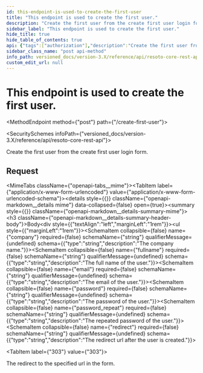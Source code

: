 ```yaml
---
id: this-endpoint-is-used-to-create-the-first-user
title: "This endpoint is used to create the first user."
description: "Create the first user from the create first user login form."
sidebar_label: "This endpoint is used to create the first user."
hide_title: true
hide_table_of_contents: true
api: {"tags":["authorization"],"description":"Create the first user from the create first user login form.","requestBody":{"content":{"application/x-www-form-urlencoded":{"schema":{"type":"object","properties":{"company":{"type":"string","description":"The company name."},"fullname":{"type":"string","description":"The full name of the user."},"email":{"type":"string","description":"The email of the user."},"password":{"type":"string","description":"The password of the user."},"password_repeat":{"type":"string","description":"The repeated password of the user."},"redirect":{"type":"string","description":"The redirect url after the user is created."}}}}}},"responses":{"303":{"description":"The redirect to the specified url in the form."}},"method":"post","path":"/create-first-user","servers":[{"url":"https://{host}:{port}","variables":{"host":{"default":"localhost"},"port":{"default":"8900"}}}],"info":{"title":"Resoto Core REST API","version":"V1"},"postman":{"name":"This endpoint is used to create the first user.","description":{"content":"Create the first user from the create first user login form.","type":"text/plain"},"url":{"path":["create-first-user"],"host":["{{baseUrl}}"],"query":[],"variable":[]},"header":[{"key":"Content-Type","value":"application/x-www-form-urlencoded"}],"method":"POST","body":{"mode":"urlencoded","urlencoded":[]}}}
sidebar_class_name: "post api-method"
info_path: versioned_docs/version-3.X/reference/api/resoto-core-rest-api
custom_edit_url: null
---
```



<h1 className={"openapi__heading"}>This endpoint is used to create the first user.</h1>

<MethodEndpoint method={"post"} path={"/create-first-user"}></MethodEndpoint>

<SecuritySchemes infoPath={"versioned_docs/version-3.X/reference/api/resoto-core-rest-api"}></SecuritySchemes>

Create the first user from the create first user login form.

## Request

<MimeTabs className={"openapi-tabs__mime"}><TabItem label={"application/x-www-form-urlencoded"} value={"application/x-www-form-urlencoded-schema"}><details style={{}} className={"openapi-markdown__details mime"} data-collapsed={false} open={true}><summary style={{}} className={"openapi-markdown__details-summary-mime"}><h3 className={"openapi-markdown__details-summary-header-body"}>Body</h3></summary><div style={{"textAlign":"left","marginLeft":"1rem"}}></div><ul style={{"marginLeft":"1rem"}}><SchemaItem collapsible={false} name={"company"} required={false} schemaName={"string"} qualifierMessage={undefined} schema={{"type":"string","description":"The company name."}}></SchemaItem><SchemaItem collapsible={false} name={"fullname"} required={false} schemaName={"string"} qualifierMessage={undefined} schema={{"type":"string","description":"The full name of the user."}}></SchemaItem><SchemaItem collapsible={false} name={"email"} required={false} schemaName={"string"} qualifierMessage={undefined} schema={{"type":"string","description":"The email of the user."}}></SchemaItem><SchemaItem collapsible={false} name={"password"} required={false} schemaName={"string"} qualifierMessage={undefined} schema={{"type":"string","description":"The password of the user."}}></SchemaItem><SchemaItem collapsible={false} name={"password_repeat"} required={false} schemaName={"string"} qualifierMessage={undefined} schema={{"type":"string","description":"The repeated password of the user."}}></SchemaItem><SchemaItem collapsible={false} name={"redirect"} required={false} schemaName={"string"} qualifierMessage={undefined} schema={{"type":"string","description":"The redirect url after the user is created."}}></SchemaItem></ul></details></TabItem></MimeTabs><div><div><ApiTabs><TabItem label={"303"} value={"303"}><div>

The redirect to the specified url in the form.

</div><div></div></TabItem></ApiTabs></div></div>
